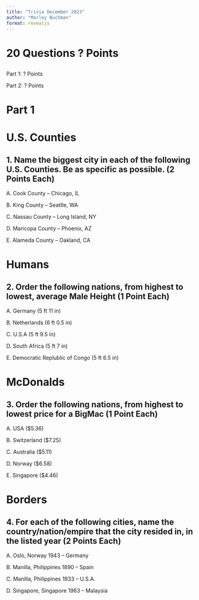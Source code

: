 ```yaml
---
title: "Trivia December 2023"
author: "Marley Buchman"
format: revealjs
---
```


# 20 Questions ? Points

## 

Part 1: ? Points

Part 2: ? Points

# Part 1

# U.S. Counties

## 1. Name the biggest city in each of the following U.S. Counties. Be as specific as possible. (2 Points Each)

A. Cook County -- Chicago, IL

B. King County -- Seattle, WA

C. Nassau County -- Long Island, NY

D. Maricopa County -- Phoenix, AZ

E. Alameda County -- Oakland, CA

# Humans

## 2. Order the following nations, from highest to lowest, average Male Height (1 Point Each)

A. Germany (5 ft 11 in)

B. Netherlands (6 ft 0.5 in)

C. U.S.A (5 ft 9.5 in)

D. South Africa (5 ft 7 in)

E. Democratic Replublic of Congo (5 ft 6.5 in)

# McDonalds

## 3. Order the following nations, from highest to lowest price for a BigMac (1 Point Each)

A. USA ($5.36)

B. Switzerland ($7.25)

C. Australia ($5.11)

D. Norway ($6.58)

E. Singapore ($4.46)

# Borders

## 4. For each of the following cities, name the country/nation/empire that the city resided in, in the listed year (2 Points Each)

A. Oslo, Norway 1943 -- Germany

B. Manilla, Philippines 1890 -- Spain

C. Manilla, Philippines 1933 -- U.S.A.

D. Singapore, Singapore 1963 -- Malaysia